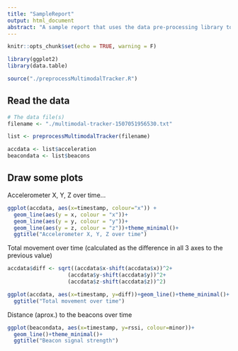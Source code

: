 ```yaml
---
title: "SampleReport"
output: html_document
abstract: "A sample report that uses the data pre-processing library to "
---
```


```r
knitr::opts_chunk$set(echo = TRUE, warning = F)

library(ggplot2)
library(data.table)

source("./preprocessMultimodalTracker.R")
```

## Read the data


```r
# The data file(s)
filename <- "./multimodal-tracker-1507051956530.txt"

list <- preprocessMultimodalTracker(filename)

accdata <- list$acceleration
beacondata <- list$beacons

```

## Draw some plots

Accelerometer X, Y, Z over time...

```r

ggplot(accdata, aes(x=timestamp, colour="x")) + 
  geom_line(aes(y = x, colour = "x"))+ 
  geom_line(aes(y = y, colour = "y"))+ 
  geom_line(aes(y = z, colour = "z"))+theme_minimal()+
  ggtitle("Accelerometer X, Y, Z over time")


```

Total movement over time (calculated as the difference in all 3 axes to the previous value)

```r

accdata$diff <- sqrt((accdata$x-shift(accdata$x))^2+
                   (accdata$y-shift(accdata$y))^2+
                   (accdata$z-shift(accdata$z))^2)

ggplot(accdata, aes(x=timestamp, y=diff))+geom_line()+theme_minimal()+
  ggtitle("Total movement over time")


```

Distance (aprox.) to the beacons over time

```r

ggplot(beacondata, aes(x=timestamp, y=rssi, colour=minor))+
  geom_line()+theme_minimal()+
  ggtitle("Beacon signal strength")


```
